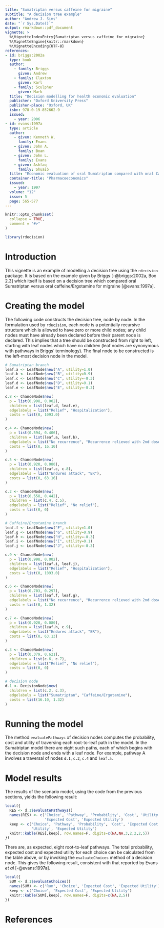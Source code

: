 ```yaml
---
title: "Sumatriptan versus caffeine for migraine"
subtitle: "A decision tree example"
author: "Andrew J. Sims"
date: "`r Sys.Date()`"
output: rmarkdown::pdf_document
vignette: >
  %\VignetteIndexEntry{Sumatriptan versus caffeine for migraine}
  %\VignetteEngine{knitr::rmarkdown}
  %\VignetteEncoding{UTF-8}
references:
- id: briggs:2002a
  type: book
  author:
    - family: Briggs
      given: Andrew
    - family: Claxton
      given: Karl
    - family: Sculpher
      given: Mark
  title: "Decision modelling for health economic evaluation"
  publisher: "Oxford University Press"
  publisher-place: "Oxford, UK"
  isbn: 978-0-19-852662-9
  issued:
    - year: 2006
- id: evans:1997a
  type: article
  author:
    - given: Kenneth W.
      family: Evans
    - given: John A.
      family: Boan
    - given: John L.
      family: Evans
    - given: Ashfaq
      family: Shuaib
  title: "Economic evaluation of oral Sumatriptan compared with oral Caffeine/Ergotamine for migraine"
  container-title: "Pharmacoeconomics"
  issued:
    - year: 1997
  volume: "12"
  issue: 5
  page: 565-577
---
```

```r
knitr::opts_chunk$set(
  collapse = TRUE,
  comment = "#>"
)
```

```r
library(rdecision)
```

# Introduction
This vignette is an example of modelling a decision tree using the `rdecision`
package. It is based on the example given by Briggs [-@briggs:2002a, Box 2.3] 
which itself is based on a decision tree which compared oral Sumatriptan versus
oral caffeine/Ergotamine for migraine [@evans:1997a].

# Creating the model
The following code constructs the decision tree, node by node. In the
formulation used by `rdecision`, each node is a potentially recursive
structure which is allowed to have zero or more child nodes; any child
nodes must have already been declared before their parent node is declared.
This implies that a tree should be constructed from right to left, starting
with leaf nodes which have no children (leaf nodes are synonymous with
pathways in Briggs' terminology). The final node to be constructed 
is the left-most decision node in the model.

```r
# Sumatriptan branch
leaf.a <- LeafNode$new("A", utility=1.0)
leaf.b <- LeafNode$new("B", utility=0.9)
leaf.c <- LeafNode$new("C", utility=-0.3)
leaf.d <- LeafNode$new("D", utility=0.1)
leaf.e <- LeafNode$new("E", utility=-0.3)

c.8 <- ChanceNode$new(
  p = list(0.998, 0.002),
  children = list(leaf.d, leaf.e),
  edgelabels = list("Relief", "Hospitalization"),
  costs = list(0, 1093.0)
)

c.4 <- ChanceNode$new(
  p = list(0.594, 0.406),
  children = list(leaf.a, leaf.b),
  edgelabels = list("No recurrence", "Recurrence relieved with 2nd dose"),
  costs = list(0, 16.10)
)

c.5 <- ChanceNode$new(
  p = list(0.920, 0.080),
  children = list(leaf.c, c.8),
  edgelabels = list("Endures attack", "ER"),
  costs = list(0, 63.16)
)

c.2 <- ChanceNode$new(
  p = list(0.558, 0.442),
  children = list(c.4, c.5),
  edgelabels = list("Relief", "No relief"),
  costs = list(0, 0)
)

# Caffeine/Ergotamine branch
leaf.f <- LeafNode$new("F", utility=1.0)
leaf.g <- LeafNode$new("G", utility=0.9)
leaf.h <- LeafNode$new("H", utility=-0.3)
leaf.i <- LeafNode$new("I", utility=0.1)
leaf.j <- LeafNode$new("J", utility=-0.3)

c.9 <- ChanceNode$new(
  p = list(0.998, 0.002),
  children = list(leaf.i, leaf.j),
  edgelabels = list("Relief", "Hospitalization"),
  costs = list(0, 1093.0)
)

c.6 <- ChanceNode$new(
  p = list(0.703, 0.297),
  children = list(leaf.f, leaf.g),
  edgelabels = list("No recurrence", "Recurrence relieved with 2nd dose"),
  costs = list(0, 1.32)
)

c.7 <- ChanceNode$new(
  p = list(0.920, 0.080),
  children = list(leaf.h, c.9),
  edgelabels = list("Endures attack", "ER"),
  costs = list(0, 63.13)
)

c.3 <- ChanceNode$new(
  p = list(0.379, 0.621),
  children = list(c.6, c.7),
  edgelabels = list("Relief", "No relief"),
  costs = list(0, 0)
)

# decision node
d.1 <- DecisionNode$new(
  children = list(c.2, c.3),
  edgelabels = list("Sumatriptan", "Caffeine/Ergotamine"),
  costs = list(16.10, 1.32)
)
```

# Running the model
The method `evaluatePathways` of decision nodes computes
the probability, cost and utility of traversing each root-to-leaf path
in the model. In the Sumatriptan model there are eight such paths, each 
of which begins with the decision node and ends with a leaf node. For example,
pathway A involves a traversal of nodes `d.1`, `c.2`, `c.4` and
`leaf.a`. 

# Model results
The results of the scenario model, using the code from the previous sections,
yields the following result:
```r
local({
  RES <- d.1$evaluatePathways()
  names(RES) <- c('Choice', 'Pathway', 'Probability', 'Cost', 'Utility',
                  'Expected Cost', 'Expected Utility')
  keep <- c('Choice', 'Pathway', 'Probability', 'Cost', 'Expected Cost',
            'Utility', 'Expected Utility')
  knitr::kable(RES[,keep], row.names=F, digits=c(NA,NA,3,2,2,2,5))
})
```

There are, as expected, eight root-to-leaf pathways. The total probability, expected
cost and expected utility for each choice can be calculated from the table above, or
by invoking the `evaluateChoices` method of a decision node. This 
gives the following result, consistent with that reported by
Evans *et al* [-@evans:1997a].

```r
local({
  SUM <- d.1$evaluateChoices()
  names(SUM) <- c('Run', 'Choice', 'Expected Cost', 'Expected Utility')
  keep <- c('Choice', 'Expected Cost', 'Expected Utility')
  knitr::kable(SUM[,keep], row.names=F, digits=c(NA,2,5))
})
```


# References
